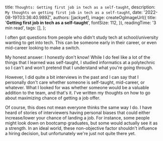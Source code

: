 

  title: `Thoughts: Getting first job in tech as a self-taught`,
  description: `My thoughts on getting first job in tech as a self-taught`,
  date: '2022-08-19T03:36:40.989Z',
  authors: [jackyef],
  image: createOgImageUrl({
    title: '**Getting first job in tech as a self-taught**',
    fontSize: 112,
  }),
  readingTime: '3 min read',
  tags: [],
};

<!--start-->

I often got questions from people who didn't study tech at school/university
wanting to get into tech. This can be someone early in their career, or even
mid-career looking to make a switch.

My honest answer: I honestly don't know! While I do feel like a lot of the
things that I learned was self-taught, I studied informatics at a polytechnic so
I can't and won't pretend that I understand what you're going through.

<!--more-->

However, I did quite a bit interviews in the past and I can say that I
personally don't care whether someone is self-taught, mid-career, or whatever.
What I looked for was whether someone would be a valuable addition to the team,
and that's it. I've written <InternalLink href="/thoughts/maximizing-chance-of-getting-a-job-offer">
my thoughts on how to go about maximizing chance of getting a job offer</InternalLink>.

Of course, this does not mean everyone thinks the same way I do. I have heard of
stories of interviewers having personal biases that could either increase/lower
your chance of landing a job. For instance, some people might look down on
bootcamp graduates, but some would actually see it as a strength. In an ideal
world, these non-objective factor shouldn't influence a hiring decision, but
unfortunately we're just not quite there yet.
